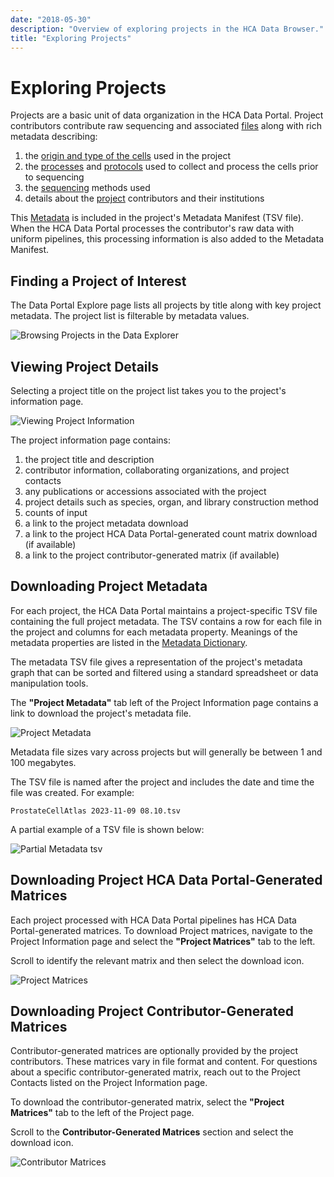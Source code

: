 ```yaml
---
date: "2018-05-30"
description: "Overview of exploring projects in the HCA Data Browser."
title: "Exploring Projects"
---
```


# Exploring Projects

Projects are a basic unit of data organization in the HCA Data Portal. Project contributors contribute
raw sequencing and associated [files](/metadata/dictionary/file/sequence_file) along with rich metadata describing:

1. the [origin and type of the cells](/metadata/dictionary/biomaterial/cell_line) used in the project
1. the [processes](/metadata/dictionary/process/analysis_process)
   and [protocols](/metadata/dictionary/protocol/aggregate_generation_protocol) used to collect and process the cells
   prior to sequencing
1. the [sequencing](/metadata/dictionary/protocol/sequencing_protocol) methods used
1. details about the [project](/metadata/dictionary/project/project) contributors and their institutions

This [Metadata](/metadata/dictionary/process/analysis_process) is included in the project's Metadata Manifest (TSV
file). When the HCA Data Portal processes the contributor's raw data with uniform pipelines, this processing information
is also
added to the Metadata Manifest.

## Finding a Project of Interest

The Data Portal Explore page lists all projects by title along with key project metadata. The project list is filterable
by metadata values.

![Browsing Projects in the Data Explorer](/hca-bio-networks/guides/explore_dcp.png)

## Viewing Project Details

Selecting a project title on the project list takes you to the project's information page.

![Viewing Project Information](/hca-bio-networks/guides/project_information.png)

The project information page contains:

1. the project title and description
1. contributor information, collaborating organizations, and project contacts
1. any publications or accessions associated with the project
1. project details such as species, organ, and library construction method
1. counts of input
1. a link to the project metadata download
1. a link to the project HCA Data Portal-generated count matrix download (if available)
1. a link to the project contributor-generated matrix (if available)

## Downloading Project Metadata

For each project, the HCA Data Portal maintains a project-specific TSV file containing the full project metadata. The
TSV contains a
row for each file in the project and columns for each metadata property. Meanings of the metadata properties are listed
in the [Metadata Dictionary](/metadata).

The metadata TSV file gives a representation of the project's metadata graph that can be sorted and filtered using a
standard spreadsheet or data manipulation tools.

The **"Project Metadata"** tab left of the Project Information page contains a link to download the project's metadata
file.

![Project Metadata](/hca-bio-networks/guides/project_metadata.png)

Metadata file sizes vary across projects but will generally be between 1 and 100 megabytes.

The TSV file is named after the project and includes the date and time the file was created. For example:

```
ProstateCellAtlas 2023-11-09 08.10.tsv
```

A partial example of a TSV file is shown below:

![Partial Metadata tsv](/hca-bio-networks/guides/metadata_tsv.png)

## Downloading Project HCA Data Portal-Generated Matrices

Each project processed with HCA Data Portal pipelines has HCA Data Portal-generated matrices. To download Project
matrices, navigate
to the
Project Information page and select the **"Project Matrices"** tab to the left.

Scroll to identify the relevant matrix and then select the download icon.

![Project Matrices](/hca-bio-networks/guides/dcp_generated_matrices.png)

## Downloading Project Contributor-Generated Matrices

Contributor-generated matrices are optionally provided by the project contributors. These matrices vary in file format
and content. For questions about a specific contributor-generated matrix, reach out to the Project Contacts listed on
the Project Information page.

To download the contributor-generated matrix, select the **"Project Matrices"** tab to the left of the Project page.

Scroll to the **Contributor-Generated Matrices** section and select the download icon.

![Contributor Matrices](/hca-bio-networks/guides/contributor_matrices.png)
